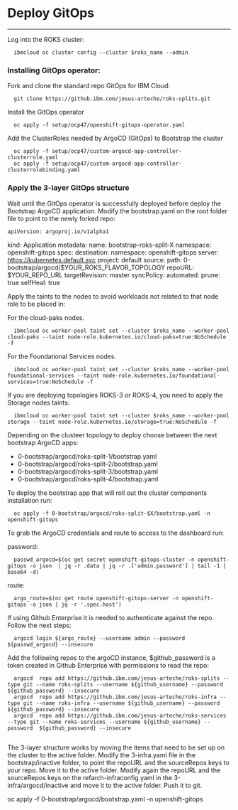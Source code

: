 # Deploy GitOps
---

Log into the ROKS cluster:

  ```
    ibmcloud oc cluster config --cluster $roks_name --admin
```

### Installing GitOps operator:

Fork and clone the standard repo GitOps for IBM Cloud:
  ```
    git clone https://github.ibm.com/jesus-arteche/roks-splits.git
```

Install the GitOps operator 
  ```
    oc apply -f setup/ocp47/openshift-gitops-operator.yaml
```

Add the ClusterRoles needed by ArgoCD  (GitOps) to Bootstrap the cluster 
  ```
    oc apply -f setup/ocp47/custom-argocd-app-controller-clusterrole.yaml 
    oc apply -f setup/ocp47/custom-argocd-app-controller-clusterrolebinding.yaml

```

### Apply the 3-layer GitOps structure

Wait until the GitOps operator is successfully deployed before deploy the Bootstrap ArgoCD application.
Modify the bootstrap.yaml on the root folder file to point to the newly forked repo:
 

    apiVersion: argoproj.io/v1alpha1
kind: Application
metadata:
  name: bootstrap-roks-split-X
  namespace: openshift-gitops
spec:
  destination:
    namespace: openshift-gitops
    server: https://kubernetes.default.svc
  project: default
  source:
    path: 0-bootstrap/argocd/$YOUR_ROKS_FLAVOR_TOPOLOGY
    repoURL: $YOUR_REPO_URL
    targetRevision: master
  syncPolicy:
    automated:
      prune: true
      selfHeal: true


Apply the taints to the nodes to avoid workloads not related to that node role to be placed in:

For the cloud-paks nodes.

  ```
    ibmcloud oc worker-pool taint set --cluster $roks_name --worker-pool cloud-paks --taint node-role.kubernetes.io/cloud-paks=true:NoSchedule -f
```

For the Foundational Services nodes.

  ```
    ibmcloud oc worker-pool taint set --cluster $roks_name --worker-pool foundational-services --taint node-role.kubernetes.io/foundational-services=true:NoSchedule -f
```

If you are deploying topologies ROKS-3 or ROKS-4, you need to apply the Storage nodes taints:

  ```
    ibmcloud oc worker-pool taint set --cluster $roks_name --worker-pool storage --taint node-role.kubernetes.io/storage=true:NoSchedule -f
```

Depending on the clusteer topology to deploy choose between the next bootstrap ArgoCD apps:
- 0-bootstrap/argocd/roks-split-1/bootstrap.yaml 
- 0-bootstrap/argocd/roks-split-2/bootstrap.yaml
- 0-bootstrap/argocd/roks-split-3/bootstrap.yaml
- 0-bootstrap/argocd/roks-split-4/bootstrap.yaml

To deploy the bootstrap app that will roll out the cluster components installation run:

  ```
    oc apply -f 0-bootstrap/argocd/roks-split-$X/bootstrap.yaml -n openshift-gitops
```

To grab the ArgoCD credentials and route to access to the dashboard run:

password:

  ```
    passwd_argocd=$(oc get secret openshift-gitops-cluster -n openshift-gitops -o json  | jq -r .data | jq -r .['admin.password'] | tail -1 | base64 -d)
```

route:

  ```
    argo_route=$(oc get route openshift-gitops-server -n openshift-gitops -o json | jq -r '.spec.host')
```

If using Github Enterprise it is needed to authenticate against the repo. Follow the next steps:

  ```
    argocd login ${argo_route} --username admin --password ${passwd_argocd} --insecure
```

Add the following repos to the argoCD instance, $github_password is a token created in Github Enterprise with permissions to read the repo:

  ```
    argocd  repo add https://github.ibm.com/jesus-arteche/roks-splits --type git --name roks-splits --username ${github_username} --password  ${github_password} --insecure
    argocd  repo add https://github.ibm.com/jesus-arteche/roks-infra --type git --name roks-infra --username ${github_username} --password  ${github_password} --insecure
    argocd  repo add https://github.ibm.com/jesus-arteche/roks-services --type git --name roks-services --username ${github_username} --password  ${github_password} --insecure


```

The 3-layer structure works by moving the items that need to be set up on the cluster to the active folder. Modify the 3-infra.yaml file in the bootstrap/inactive folder, to point the repoURL and the sourceRepos keys to your repo. Move it to the active folder. Modify again the repoURL and the sourceRepos keys on the refarch-infraconfig.yaml in the 3-infra/argocd/inactive and move it to the active folder. Push it to git.

oc apply -f 0-bootstrap/argocd/bootstrap.yaml -n openshift-gitops




